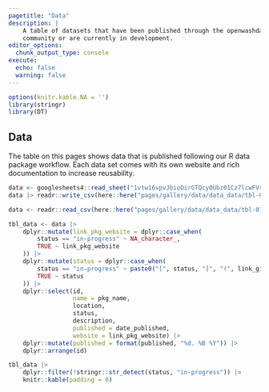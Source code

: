 ```yaml
---
pagetitle: "Data"
description: |
    A table of datasets that have been published through the openwashdata 
    community or are currently in development. 
editor_options: 
  chunk_output_type: console
execute: 
  echo: false
  warning: false
---
```


```r
options(knitr.kable.NA = '')
library(stringr)
library(DT)
```


## Data

The table on this pages shows data that is published following our R data package workflow. Each data set comes with its own website and rich documentation to increase reusability. 

```r
data <- googlesheets4::read_sheet("1vtw16vpvJbioDirGTQcy0Ubz01Cz7lcwFVvbxsNPSVM")
data |> readr::write_csv(here::here("pages/gallery/data/data_data/tbl-01-openwashdata-datasets.csv"))

data <- readr::read_csv(here::here("pages/gallery/data/data_data/tbl-01-openwashdata-datasets.csv"))

```

:::{.column-page}
```r
tbl_data <- data |> 
    dplyr::mutate(link_pkg_website = dplyr::case_when(
        status == "in-progress" ~ NA_character_,
        TRUE ~ link_pkg_website
    )) |> 
    dplyr::mutate(status = dplyr::case_when(
        status == "in-progress" ~ paste0("[", status, "]", "(", link_github, ")"),
        TRUE ~ status
    )) |> 
    dplyr::select(id, 
                  name = pkg_name,
                  location, 
                  status, 
                  description, 
                  published = date_published, 
                  website = link_pkg_website) |> 
    dplyr::mutate(published = format(published, "%d. %B %Y")) |> 
    dplyr::arrange(id)

tbl_data |> 
    dplyr::filter(!stringr::str_detect(status, "in-progress")) |> 
    knitr::kable(padding = 0)

```

:::



